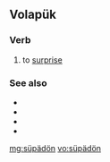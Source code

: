 ==Volapük==

===Verb===
{{head|vo|verb}}

# to [[surprise]]

===See also===
* {{l|vo|benosuypot}}
* {{l|vo|benosüpot}}
* {{l|vo|suypayd}}
* {{l|vo|süpäd}}

[[mg:süpädön]]
[[vo:süpädön]]